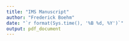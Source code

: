 ```yaml
---
title: "IMS Manuscript"
author: "Frederick Boehm"
date: "`r format(Sys.time(), '%B %d, %Y')`"
output: pdf_document
---
```

